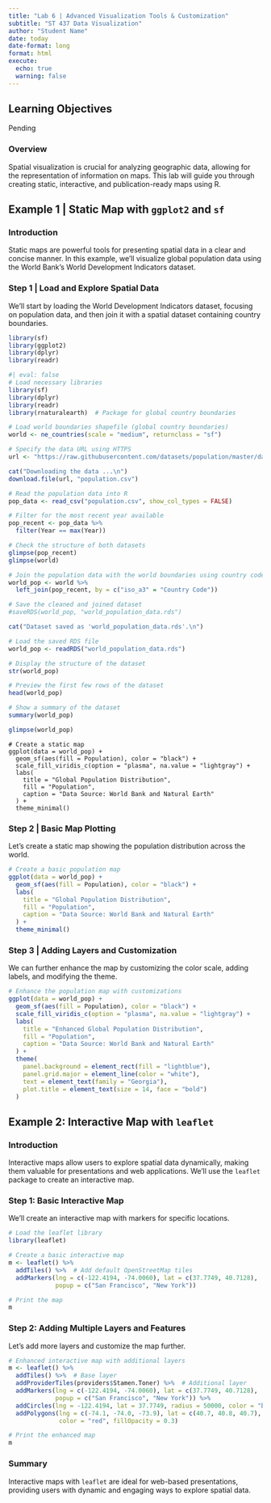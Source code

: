 ```yaml
---
title: "Lab 6 | Advanced Visualization Tools & Customization"
subtitle: "ST 437 Data Visualization"
author: "Student Name"
date: today
date-format: long
format: html
execute: 
  echo: true
  warning: false
---
```


## Learning Objectives

Pending

### Overview

Spatial visualization is crucial for analyzing geographic data, allowing for the representation of information on maps. This lab will guide you through creating static, interactive, and publication-ready maps using R.

## Example 1 | Static Map with `ggplot2` and `sf`

### Introduction

Static maps are powerful tools for presenting spatial data in a clear and concise manner. In this example, we’ll visualize global population data using the World Bank’s World Development Indicators dataset.

### Step 1 | Load and Explore Spatial Data

We’ll start by loading the World Development Indicators dataset, focusing on population data, and then join it with a spatial dataset containing country boundaries.

```r
library(sf)
library(ggplot2)
library(dplyr)
library(readr)
```
```r
#| eval: false
# Load necessary libraries
library(sf)
library(dplyr)
library(readr)
library(rnaturalearth)  # Package for global country boundaries

# Load world boundaries shapefile (global country boundaries)
world <- ne_countries(scale = "medium", returnclass = "sf")

# Specify the data URL using HTTPS
url <- "https://raw.githubusercontent.com/datasets/population/master/data/population.csv"

cat("Downloading the data ...\n")
download.file(url, "population.csv")

# Read the population data into R
pop_data <- read_csv("population.csv", show_col_types = FALSE)

# Filter for the most recent year available
pop_recent <- pop_data %>%
  filter(Year == max(Year))

# Check the structure of both datasets
glimpse(pop_recent)
glimpse(world)

# Join the population data with the world boundaries using country codes
world_pop <- world %>%
  left_join(pop_recent, by = c("iso_a3" = "Country Code"))

# Save the cleaned and joined dataset
#saveRDS(world_pop, "world_population_data.rds")

cat("Dataset saved as 'world_population_data.rds'.\n")

# Load the saved RDS file
world_pop <- readRDS("world_population_data.rds")

# Display the structure of the dataset
str(world_pop)

# Preview the first few rows of the dataset
head(world_pop)

# Show a summary of the dataset
summary(world_pop)

glimpse(world_pop)
```

```webr-r
# Create a static map
ggplot(data = world_pop) +
  geom_sf(aes(fill = Population), color = "black") +
  scale_fill_viridis_c(option = "plasma", na.value = "lightgray") +
  labs(
    title = "Global Population Distribution",
    fill = "Population",
    caption = "Data Source: World Bank and Natural Earth"
  ) +
  theme_minimal()

```

### Step 2 | Basic Map Plotting

Let’s create a static map showing the population distribution across the world.

```r
# Create a basic population map
ggplot(data = world_pop) +
  geom_sf(aes(fill = Population), color = "black") +
  labs(
    title = "Global Population Distribution",
    fill = "Population",
    caption = "Data Source: World Bank and Natural Earth"
  ) +
  theme_minimal()
```

### Step 3 | Adding Layers and Customization

We can further enhance the map by customizing the color scale, adding labels, and modifying the theme.

```r
# Enhance the population map with customizations
ggplot(data = world_pop) +
  geom_sf(aes(fill = Population), color = "black") +
  scale_fill_viridis_c(option = "plasma", na.value = "lightgray") +
  labs(
    title = "Enhanced Global Population Distribution",
    fill = "Population",
    caption = "Data Source: World Bank and Natural Earth"
  ) +
  theme(
    panel.background = element_rect(fill = "lightblue"),
    panel.grid.major = element_line(color = "white"),
    text = element_text(family = "Georgia"),
    plot.title = element_text(size = 14, face = "bold")
  )
```

## Example 2: Interactive Map with `leaflet`

### Introduction

Interactive maps allow users to explore spatial data dynamically, making them valuable for presentations and web applications. We’ll use the `leaflet` package to create an interactive map.

### Step 1: Basic Interactive Map

We’ll create an interactive map with markers for specific locations.

```r
# Load the leaflet library
library(leaflet)

# Create a basic interactive map
m <- leaflet() %>%
  addTiles() %>%  # Add default OpenStreetMap tiles
  addMarkers(lng = c(-122.4194, -74.0060), lat = c(37.7749, 40.7128),
             popup = c("San Francisco", "New York"))

# Print the map
m
```

### Step 2: Adding Multiple Layers and Features

Let’s add more layers and customize the map further.

```r
# Enhanced interactive map with additional layers
m <- leaflet() %>%
  addTiles() %>%  # Base layer
  addProviderTiles(providers$Stamen.Toner) %>%  # Additional layer
  addMarkers(lng = c(-122.4194, -74.0060), lat = c(37.7749, 40.7128),
             popup = c("San Francisco", "New York")) %>%
  addCircles(lng = -122.4194, lat = 37.7749, radius = 50000, color = "blue", fillOpacity = 0.4) %>%
  addPolygons(lng = c(-74.1, -74.0, -73.9), lat = c(40.7, 40.8, 40.7),
              color = "red", fillOpacity = 0.3)

# Print the enhanced map
m
```

### Summary

Interactive maps with `leaflet` are ideal for web-based presentations, providing users with dynamic and engaging ways to explore spatial data.


